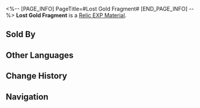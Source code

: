 <%-- [PAGE_INFO]
PageTitle=#Lost Gold Fragment#
[END_PAGE_INFO] --%>
{{Item Infobox
|id          = 232
|image       = Item Lost Gold Fragment.png
|type        = Relic EXP Material
|invCategory = Upgrade Materials
|rarity      = 3
|effect      = 
|description = Enhancement material for Relics. Provides 500 Relic EXP.
|source1     = [[Daily Training]]
|source2     = [[Salvage Relic]]
|source3     = [[Embers Exchange]]
}}
{{Description|Carefully collected Fragmentum dust with irregular shapes. Under the right conditions, they can express specific forms of relics.<br /><br />''When the stars return to the right position... Ha! Just kidding.''}}
'''Lost Gold Fragment''' is a [[Relic EXP Material]].

==Sold By==
{{Shop Availability}}

==Other Languages==
{{Other Languages
|en   = Lost Gold Fragment
|zhs  = 遗失碎金
|zht  = 遺失碎金
|ja   = 遺失砕金
|ko   = 유실된 황금 파편
|es   = Fragmento dorado perdido
|fr   = Fragment d'or perdu
|ru   = Утраченные золотые частицы
|th   = Lost Gold Fragment
|vi   = Mảnh Vàng Đánh Mất
|de   = Verlorenes Goldfragment
|id   = Lost Gold Fragment
|pt   = Fragmento Dourado Perdido
}}

==Change History==
{{Change History|1.0}}

==Navigation==
{{Upgrade Material Navbox}}
